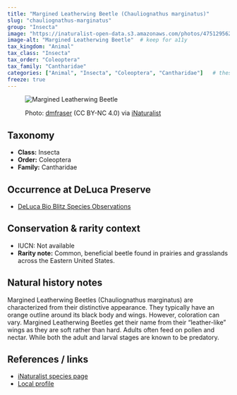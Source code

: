 ---
title: "Margined Leatherwing Beetle (Chauliognathus marginatus)"
slug: "chauliognathus-marginatus"
group: "Insecta"
image: "https://inaturalist-open-data.s3.amazonaws.com/photos/475129562/large.jpeg"        # keep for thumbnails
image-alt: "Margined Leatherwing Beetle"  # keep for a11y
tax_kingdom: "Animal"
tax_class: "Insecta"
tax_order: "Coleoptera"
tax_family: "Cantharidae"
categories: ["Animal", "Insecta", "Coleoptera", "Cantharidae"]   # these drive the chips + filtering
freeze: true
---

<figure class="species-figure">

<img src="https://inaturalist-open-data.s3.amazonaws.com/photos/475129562/large.jpeg" alt="Margined Leatherwing Beetle" class="species-photo"/>

<figcaption class="photo-credit">

Photo: <a href="https://www.inaturalist.org/people/dmfraser">dmfraser</a> (CC BY-NC 4.0) via <a href="https://www.inaturalist.org/observations/264595598">iNaturalist</a>

</figcaption>

</figure>

## Taxonomy

-   **Class:** Insecta
-   **Order:** Coleoptera
-   **Family:** Cantharidae

## Occurrence at DeLuca Preserve

-   [DeLuca Bio Blitz Species Observations](https://www.inaturalist.org/observations?project_id=2025-uf-deluca-bioblitz&subview=table&taxon_id=84040&verifiable=any)

## Conservation & rarity context

-   IUCN: Not available
-   **Rarity note:** Common, beneficial beetle found in prairies and grasslands across the Eastern United States.

## Natural history notes

Margined Leatherwing Beetles (Chauliognathus marginatus) are characterized from their distinctive appearance. They typically have an orange outline around its black body and wings. However, coloration can vary. Margined Leatherwing Beetles get their name from their "leather-like" wings as they are soft rather than hard. Adults often feed on pollen and nectar. While both the adult and larval stages are known to be predatory.

## References / links

-   [iNaturalist species page](https://www.inaturalist.org/taxa/84040-Chauliognathus-marginatus#map-tab)
-   [Local profile](https://bugguide.net/node/view/2668)

